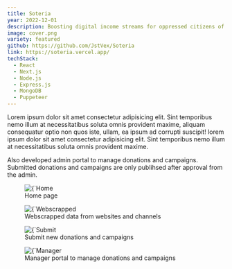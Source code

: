 ```yaml
---
title: Soteria
year: 2022-12-01
description: Boosting digital income streams for oppressed citizens of Myanmar
image: cover.png
variety: featured
github: https://github.com/JstVex/Soteria
link: https://soteria.vercel.app/
techStack:
  - React
  - Next.js
  - Node.js
  - Express.js
  - MongoDB
  - Puppeteer
---
```


Lorem ipsum dolor sit amet consectetur adipisicing elit. Sint temporibus nemo illum at necessitatibus soluta omnis provident maxime, aliquam consequatur optio non quos iste, ullam, ea ipsum ad corrupti suscipit! lorem ipsum dolor sit amet consectetur adipisicing elit. Sint temporibus nemo illum at necessitatibus soluta omnis provident maxime.

Also developed admin portal to manage donations and campaigns. Submitted donations and campaigns are only publihsed after approval from the admin.

<figure>
    <Image 
        src={`/images/projects/soteria2.png`}
        alt={`Home page`}
        width={593}
        height={305}
        priority
    />
    <figcaption>Home page</figcaption>
</figure>

<figure>
    <Image 
        src={`/images/projects/soteria2.png`}
        alt={`Webscrapped data from websites and channels`}
        width={593}
        height={305}
        priority
    />
    <figcaption>Webscrapped data from websites and channels</figcaption>
</figure>

<figure>
    <Image 
        src={`/images/projects/soteria2.png`}
        alt={`Submit new donations and campaigns`}
        width={593}
        height={305}
        priority
    />
    <figcaption>Submit new donations and campaigns</figcaption>
</figure>

<figure>
    <Image 
        src={`/images/projects/soteria2.png`}
        alt={`Manager portal to manage donations and campaigns`}
        width={593}
        height={305}
        priority
    />
    <figcaption>Manager portal to manage donations and campaigns</figcaption>
</figure>
